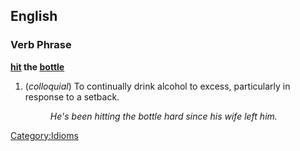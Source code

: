 ==English==

===Verb Phrase===
'''[[hit]] the [[bottle]]'''

# (''colloquial'') To continually drink alcohol to excess, particularly in response to a setback.
#: ''He's been hitting the bottle hard since his wife left him.''

[[Category:Idioms]]